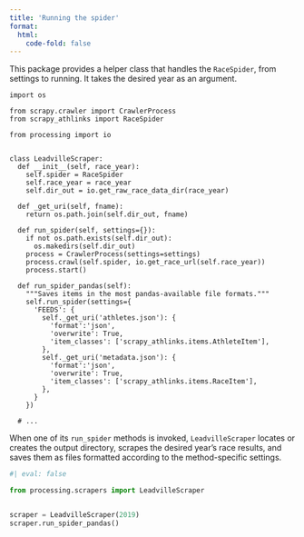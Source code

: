 ```yaml
---
title: 'Running the spider'
format:
  html:
    code-fold: false
---
```


This package provides a helper class that handles the `RaceSpider`,
from settings to running. It takes the desired year as an argument.

```.python
import os

from scrapy.crawler import CrawlerProcess
from scrapy_athlinks import RaceSpider

from processing import io


class LeadvilleScraper:
  def __init__(self, race_year):
    self.spider = RaceSpider
    self.race_year = race_year
    self.dir_out = io.get_raw_race_data_dir(race_year)

  def _get_uri(self, fname):
    return os.path.join(self.dir_out, fname)

  def run_spider(self, settings={}):
    if not os.path.exists(self.dir_out):
      os.makedirs(self.dir_out)
    process = CrawlerProcess(settings=settings)
    process.crawl(self.spider, io.get_race_url(self.race_year))
    process.start()

  def run_spider_pandas(self):
    """Saves items in the most pandas-available file formats."""
    self.run_spider(settings={
      'FEEDS': {
        self._get_uri('athletes.json'): {
          'format':'json',
          'overwrite': True,
          'item_classes': ['scrapy_athlinks.items.AthleteItem'],
        },
        self._get_uri('metadata.json'): {
          'format':'json',
          'overwrite': True,
          'item_classes': ['scrapy_athlinks.items.RaceItem'],
        },
      }
    })

  # ...
```

When one of its `run_spider` methods is invoked, `LeadvilleScraper` 
locates or creates the output directory,
scrapes the desired year's race results, 
and saves them as files formatted according to the method-specific settings.

```python
#| eval: false

from processing.scrapers import LeadvilleScraper


scraper = LeadvilleScraper(2019)
scraper.run_spider_pandas()
```
